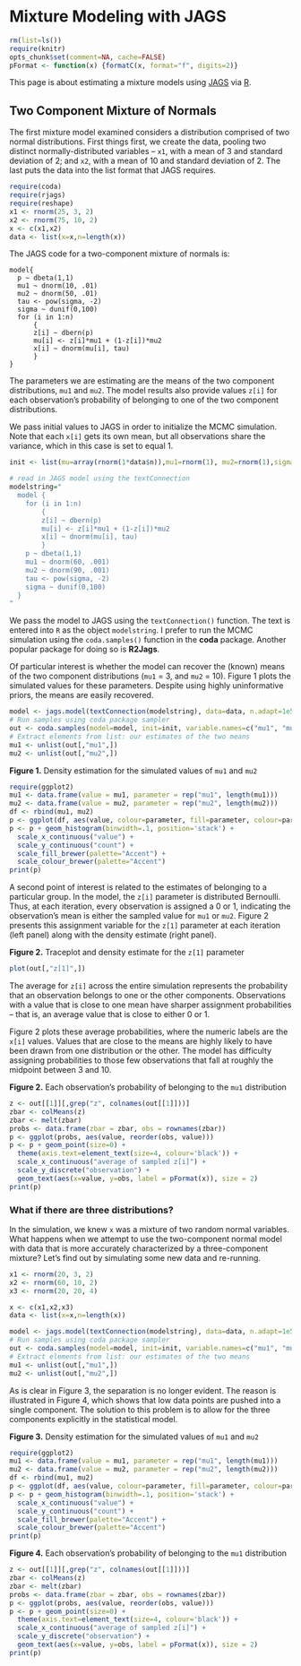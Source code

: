 Mixture Modeling with JAGS
==========================

```r
rm(list=ls())
require(knitr)
opts_chunk$set(comment=NA, cache=FALSE)
pFormat <- function(x) {formatC(x, format="f", digits=2)}
```

This page is about estimating a mixture models using [JAGS](http://martynplummer.wordpress.com/jags/) via [R](http://cran.us.r-project.org/).

## Two Component Mixture of Normals

The first mixture model examined considers a distribution comprised of two normal distributions.  First things first, we create the data, pooling two distinct normally-distributed variables -- ```x1```, with a mean of 3 and standard deviation of 2; and ```x2```, with a mean of 10 and standard deviation of 2.  The last puts the data into the list format that JAGS requires.  

```r
require(coda)
require(rjags)
require(reshape)
x1 <- rnorm(25, 3, 2)
x2 <- rnorm(75, 10, 2)
x <- c(x1,x2)
data <- list(x=x,n=length(x))
```


The JAGS code for a two-component mixture of normals is:

    model{
      p ~ dbeta(1,1)
      mu1 ~ dnorm(10, .01)
      mu2 ~ dnorm(50, .01)
      tau <- pow(sigma, -2)
      sigma ~ dunif(0,100)
      for (i in 1:n)
          {
          z[i] ~ dbern(p)
          mu[i] <- z[i]*mu1 + (1-z[i])*mu2
          x[i] ~ dnorm(mu[i], tau)
          }
    }

The parameters we are estimating are the means of the two component distributions, ```mu1``` and ```mu2```.  The model results also provide values ```z[i]``` for each observation's probability of belonging to one of the two component distributions.  

We pass initial values to JAGS in order to initialize the MCMC simulation.  Note that each ```x[i]``` gets its own mean, but all observations share the variance, which in this case is set to equal 1.

```r
init <- list(mu=array(rnorm(1*data$n)),mu1=rnorm(1), mu2=rnorm(1),sigma=1)
```


```r
# read in JAGS model using the textConnection
modelstring="
  model {
    for (i in 1:n)
        {
        z[i] ~ dbern(p)
        mu[i] <- z[i]*mu1 + (1-z[i])*mu2
        x[i] ~ dnorm(mu[i], tau)
        }
    p ~ dbeta(1,1)
    mu1 ~ dnorm(60, .001)
    mu2 ~ dnorm(90, .001)
    tau <- pow(sigma, -2)
    sigma ~ dunif(0,100)
  }
"
```

We pass the model to JAGS using the ```textConnection()``` function.  The text is entered into ```R``` as the object ```modelstring```.  I prefer to run the MCMC simulation using the ```coda.samples()``` function in the **coda** package.  Another popular package for doing so is **R2Jags**.

Of particular interest is whether the model can recover the (known) means of the two component distributions (```mu1``` = 3, and ```mu2``` = 10).  Figure 1 plots the simulated values for these parameters.  Despite using highly uninformative priors, the means are easily recovered.

```r
model <- jags.model(textConnection(modelstring), data=data, n.adapt=1e5)
# Run samples using coda package sampler
out <- coda.samples(model=model, init=init, variable.names=c("mu1", "mu2", "z"), n.iter=1e5, thin=20)
# Extract elements from list: our estimates of the two means
mu1 <- unlist(out[,"mu1",])
mu2 <- unlist(out[,"mu2",])
```


**Figure 1.** Density estimation for the simulated values of ```mu1``` and ```mu2```
```r
require(ggplot2)
mu1 <- data.frame(value = mu1, parameter = rep("mu1", length(mu1)))
mu2 <- data.frame(value = mu2, parameter = rep("mu2", length(mu2)))
df <- rbind(mu1, mu2)
p <- ggplot(df, aes(value, colour=parameter, fill=parameter, colour=parameter))
p <- p + geom_histogram(binwidth=.1, position='stack') +
  scale_x_continuous("value") +
  scale_y_continuous("count") +
  scale_fill_brewer(palette="Accent") +
  scale_colour_brewer(palette="Accent")
print(p)
```

A second point of interest is related to the estimates of belonging to a particular group.  In the model, the ```z[i]``` parameter is distributed Bernoulli.  Thus, at each iteration, every observation is assigned a 0 or 1, indicating the observation's mean is either the sampled value for ```mu1``` or ```mu2```.  Figure 2 presents this assignment variable for the ```z[1]``` parameter at each iteration (left panel) along with the density estimate (right panel).

**Figure 2.** Traceplot and density estimate for the ```z[1]``` parameter
```r
plot(out[,"z[1]",])
```



The average for ```z[i]``` across the entire simulation represents the probability that an observation belongs to one or the other components.  Observations with a value that is close to one mean have sharper assignment probabilities -- that is, an average value that is close to either 0 or 1.


Figure 2 plots these average probabilities, where the numeric labels are the ```x[i]``` values.  Values that are close to the means are highly likely to have been drawn from one distribution or the other.  The model has difficulty assigning probabilities to those few observations that fall at roughly the midpoint between 3 and 10.


**Figure 2.** Each observation's probability of belonging to the ```mu1``` distribution

```r
z <- out[[1]][,grep("z", colnames(out[[1]]))]
zbar <- colMeans(z)
zbar <- melt(zbar)
probs <- data.frame(zbar = zbar, obs = rownames(zbar))
p <- ggplot(probs, aes(value, reorder(obs, value)))
p <- p + geom_point(size=0) + 
  theme(axis.text=element_text(size=4, colour='black')) +
  scale_x_continuous("average of sampled z[i]") +
  scale_y_discrete("observation") +
  geom_text(aes(x=value, y=obs, label = pFormat(x)), size = 2)
print(p)
```

### What if there are three distributions?

In the simulation, we knew ```x``` was a mixture of two random normal variables.  What happens when we attempt to use the two-component normal model with data that is more accurately characterized by a three-component mixture?  Let's find out by simulating some new data and re-running. 

```r
x1 <- rnorm(20, 3, 2)
x2 <- rnorm(60, 10, 2)
x3 <- rnorm(20, 20, 4)

x <- c(x1,x2,x3)
data <- list(x=x,n=length(x))
```


```r
model <- jags.model(textConnection(modelstring), data=data, n.adapt=1e5)
# Run samples using coda package sampler
out <- coda.samples(model=model, init=init, variable.names=c("mu1", "mu2", "z"), n.iter=1e5, thin=20)
# Extract elements from list: our estimates of the two means
mu1 <- unlist(out[,"mu1",])
mu2 <- unlist(out[,"mu2",])
```


As is clear in Figure 3, the separation is no longer evident.  The reason is illustrated in Figure 4, which shows that low data points are pushed into a single component.  The solution to this problem is to allow for the three components explicitly in the statistical model.

**Figure 3.** Density estimation for the simulated values of ```mu1``` and ```mu2```
```r
require(ggplot2)
mu1 <- data.frame(value = mu1, parameter = rep("mu1", length(mu1)))
mu2 <- data.frame(value = mu2, parameter = rep("mu2", length(mu2)))
df <- rbind(mu1, mu2)
p <- ggplot(df, aes(value, colour=parameter, fill=parameter, colour=parameter))
p <- p + geom_histogram(binwidth=.1, position='stack') +
  scale_x_continuous("value") +
  scale_y_continuous("count") +
  scale_fill_brewer(palette="Accent") +
  scale_colour_brewer(palette="Accent")
print(p)
```


**Figure 4.** Each observation's probability of belonging to the ```mu1``` distribution

```r
z <- out[[1]][,grep("z", colnames(out[[1]]))]
zbar <- colMeans(z)
zbar <- melt(zbar)
probs <- data.frame(zbar = zbar, obs = rownames(zbar))
p <- ggplot(probs, aes(value, reorder(obs, value)))
p <- p + geom_point(size=0) + 
  theme(axis.text=element_text(size=4, colour='black')) +
  scale_x_continuous("average of sampled z[i]") +
  scale_y_discrete("observation") +
  geom_text(aes(x=value, y=obs, label = pFormat(x)), size = 2)
print(p)
```

